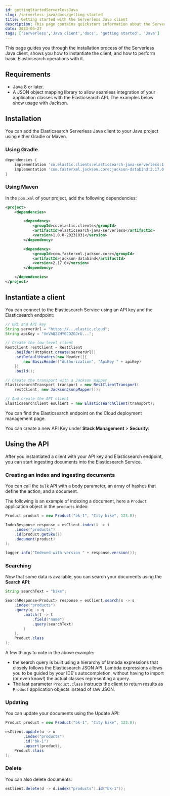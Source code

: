 ```yaml
---
id: gettingStartedServerlessJava
slug: /serverless-java/docs/getting-started
title: Getting started with the Serverless Java client
description: This page contains quickstart information about the Serverless Java client.
date: 2023-06-27
tags: ['serverless','Java client','docs', 'getting started', 'Java']
---
```


This page guides you through the installation process of the Serverless Java
client, shows you how to instantiate the client, and how to perform basic 
Elasticsearch operations with it.

## Requirements

* Java 8 or later.
* A JSON object mapping library to allow seamless integration of
your application classes with the Elasticsearch API. The examples below
show usage with Jackson.

## Installation

You can add the Elasticsearch Serverless Java client to your Java project using either Gradle or Maven.

### Using Gradle

```groovy
dependencies {
    implementation 'co.elastic.clients:elasticsearch-java-serverless:1.0.0-20231031'
    implementation 'com.fasterxml.jackson.core:jackson-databind:2.17.0'
}
```

### Using Maven

In the `pom.xml` of your project, add the following dependencies:

```xml
<project>
    <dependencies>

        <dependency>
            <groupId>co.elastic.clients</groupId>
            <artifactId>elasticsearch-java-serverless</artifactId>
            <version>1.0.0-20231031</version>
        </dependency>

        <dependency>
            <groupId>com.fasterxml.jackson.core</groupId>
            <artifactId>jackson-databind</artifactId>
            <version>2.17.0</version>
        </dependency>

    </dependencies>
</project>
```

## Instantiate a client

You can connect to the Elasticsearch Service using an API key and the Elasticsearch endpoint:

```java
// URL and API key
String serverUrl = "https://...elastic.cloud";
String apiKey = "VnVhQ2ZHY0JDZGJrU...";

// Create the low-level client
RestClient restClient = RestClient
    .builder(HttpHost.create(serverUrl))
    .setDefaultHeaders(new Header[]{
        new BasicHeader("Authorization", "ApiKey " + apiKey)
    })
    .build();

// Create the transport with a Jackson mapper
ElasticsearchTransport transport = new RestClientTransport(
    restClient, new JacksonJsonpMapper());

// And create the API client
ElasticsearchClient esClient = new ElasticsearchClient(transport);
```

You can find the Elasticsearch endpoint on the Cloud deployment management page.

<DocImage url="images/copy-endpoint.gif" alt="Copy the endpoint for Elasticsearch"/>

You can create a new API Key under **Stack Management** > **Security**:

<DocImage url="images/setup-api-key.gif" alt="Create and copy API Key"/>


## Using the API

After you instantiated a client with your API key and Elasticsearch endpoint, 
you can start ingesting documents into the Elasticsearch Service.


### Creating an index and ingesting documents

You can call the `bulk` API with a body parameter, an array of hashes that 
define the action, and a document. 

The following is an example of indexing a document, here a `Product` application object
in the `products` index:

```java
Product product = new Product("bk-1", "City bike", 123.0);

IndexResponse response = esClient.index(i -> i
    .index("products")
    .id(product.getSku())
    .document(product)
);

logger.info("Indexed with version " + response.version());
```

### Searching

Now that some data is available, you can search your documents using the 
**Search API**:

```java
String searchText = "bike";

SearchResponse<Product> response = esClient.search(s -> s
    .index("products")
    .query(q -> q
        .match(t -> t
            .field("name")
            .query(searchText)
        )
    ),
    Product.class
);
```

A few things to note in the above example:
* the search query is built using a hierarchy of lambda expressions that closely follows the
  Elasticsearch JSON API. Lambda expressions allows you to be guided by your IDE's autocompletion, without
  having to import (or even know!) the actual classes representing a query.
* The last parameter `Product.class` instructs the client to return results as `Product` application objects
  instead of raw JSON.

### Updating

You can update your documents using the Update API:

```java
Product product = new Product("bk-1", "City bike", 123.0);

esClient.update(u -> u
        .index("products")
        .id("bk-1")
        .upsert(product),
    Product.class
);
```

### Delete 

You can also delete documents:

```java
esClient.delete(d -> d.index("products").id("bk-1"));
```
